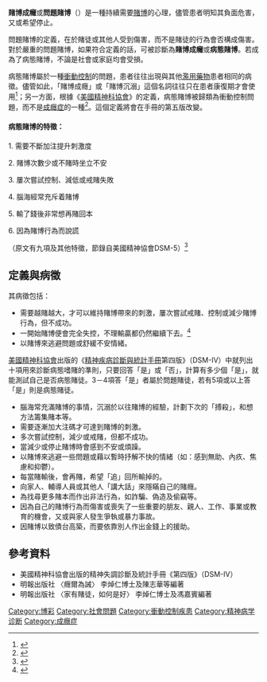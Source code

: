 {{medical}}
{{Infobox disease 
| Name           = 問題賭博
| ICD9           = {{ICD9|312.31}}
| ICD10          = {{ICD10|F|63|0|f|60}} 
| Image          = Gambling chips.jpg
| Caption        = 
| DiseasesDB     = 
| ICDO           = 
| OMIM           = 
| MedlinePlus    = 001520
| eMedicineSubj  = 
| eMedicineTopic = 
| MeshID         = D005715
}}
'''賭博成癮'''或'''問題賭博'''（{{lang|la|''Ludomania''}}）是一種持續需要[[賭博|賭博]]的心理，儘管患者明知其負面危害，又或希望停止。

問題賭博的定義，在於賭徒或其他人受到傷害，而不是賭徒的行為會否構成傷害。對於嚴重的問題賭博，如果符合定義的話，可被診斷為'''賭博成癮'''或'''病態賭博'''。若成為了病態賭博，不論是社會或家庭均會受損。

病態賭博屬於一種[[衝動控制|衝動控制]]的問題，患者往往出現與其他[[濫用藥物|濫用藥物]]患者相同的病徵。儘管如此，「賭博成癮」或「賭博沉溺」這個名詞往往只在患者康復期才會使用<ref>{{Cite book | last=Eades | first=John | year=2003 | title=Gambling Addiction: The Problem, the Pain, and the Path to Recovery | publisher=Vine Books | isbn=978-0-8307-3425-2}}{{Page needed| date=May 2012}}</ref>；另一方面，根據《[[美國精神科協會|美國精神科協會]]》的定義，病態賭博被歸類為衝動控制問題，而不是[[成癮症|成癮症]]的一種<ref>{{Cite journal | last=Petry | first=Nancy | date=September 2006 | url=http://www3.interscience.wiley.com/journal/118730844/abstract | title=Should the Scope of Addictive Behaviors be Broadened to Include Pathological Gambling? | journal=Addiction | volume=101 | issue=s1 | doi=10.1111/j.1360-0443.2006.01593.x | page=152 | access-date=2013-02-08 | archive-date=2020-02-12 | archive-url=https://web.archive.org/web/20200212131311/http://www3.interscience.wiley.com/journal/118730844/abstract | dead-url=yes }}</ref>。這個定義將會在手冊的第五版改變。

==== 病態賭博的特徵： ====
1. 需要不斷加注提升刺激度

2. 賭博次數少或不賭時坐立不安

3. 屢次嘗試控制、減低或戒賭失敗

4. 腦海經常充斥着賭博

5. 輸了錢後非常想再賭回本

6. 因為賭博行為而說謊

（原文有九項及其他特徵，節錄自美國精神協會DSM-5）<ref>{{Cite web|title=心理輔導系列 怎樣才算是 問題賭徒 ? 不正常心理 自覺煩亂 長期賭博|url=https://thecompanions.com.hk/en/addiction/%e5%bf%83%e7%90%86%e8%bc%94%e5%b0%8e%e7%b3%bb%e5%88%97-%e6%80%8e%e6%a8%a3%e6%89%8d%e7%ae%97%e6%98%af-%e5%95%8f%e9%a1%8c%e8%b3%ad%e5%be%92-%e4%b8%8d%e6%ad%a3%e5%b8%b8%e5%bf%83%e7%90%86-%e8%87%aa/|work=The Companions 匡仁心理輔導|date=2019-02-20|accessdate=2019-03-27|language=zh-hant|archive-date=2019-03-27|archive-url=https://web.archive.org/web/20190327134443/https://thecompanions.com.hk/en/addiction/%e5%bf%83%e7%90%86%e8%bc%94%e5%b0%8e%e7%b3%bb%e5%88%97-%e6%80%8e%e6%a8%a3%e6%89%8d%e7%ae%97%e6%98%af-%e5%95%8f%e9%a1%8c%e8%b3%ad%e5%be%92-%e4%b8%8d%e6%ad%a3%e5%b8%b8%e5%bf%83%e7%90%86-%e8%87%aa/|dead-url=no}}</ref>

== 定義與病徵 ==
其病徵包括：
* 需要越賭越大，才可以維持賭博帶來的刺激，屢次嘗試戒賭、控制或減少賭博行為，但不成功。
* 一開始賭博便會完全失控，不理輸贏都仍然繼續下去。<ref>{{Cite web|url=http://www.bbc.com/ukchina/trad/vert_fut/2016/08/160810_vert_fut_the-buzz-that-keeps-people-gambling|title=賭徒輸錢也興奮的心理分析|accessdate=2017-10-04|author=|date=|last=Baraniuk|first=Chris|work=BBC 主页|publisher=|archive-date=2021-04-24|archive-url=https://web.archive.org/web/20210424115102/https://www.bbc.com/ukchina/trad/vert_fut/2016/08/160810_vert_fut_the-buzz-that-keeps-people-gambling|dead-url=no}}</ref>
* 以賭博來逃避問題或舒緩不安情緒。

[[美國精神科協會|美國精神科協會]]出版的《[[精神疾病診斷與統計手冊|精神疾病診斷與統計手冊]]第四版》（DSM-IV）中就列出十項用來診斷病態嗜賭的準則，只要回答「是」或「否」，計算有多少個「是」，就能測試自己是否病態賭徒。3－4項答「是」者屬於問題賭徒，若有5項或以上答「是」則是病態賭徒。

* 腦海常充滿賭博的事情，沉溺於以往賭博的經驗，計劃下次的「搏殺」，和想方法籌集賭本等。
* 需要逐漸加大注碼才可達到賭博的刺激。
* 多次嘗試控制，減少或戒賭，但都不成功。
* 當減少或停止賭博時會感到不安或煩躁。
* 以賭博來逃避一些問題或藉以暫時抒解不快的情緒（如：感到無助、內疚、焦慮和抑鬱）。
* 每當賭輸後，會再賭，希望「追」回所輸掉的。
* 向家人、輔導人員或其他人「講大話」來隱瞞自己的賭癮。
* 為找尋更多賭本而作出非法行為，如詐騙、偽造及偷竊等。
* 因為自己的賭博行為而傷害或喪失了一些重要的朋友、親人、工作、事業或教育的機會，又或與家人發生爭執或暴力事故。
* 因賭博以致債台高築，而要依靠別人作出金錢上的援助。

== 參考資料 ==
*美國精神科協會出版的精神失調診斷及統計手冊《第四版》（DSM-IV）
*明報出版社  〈癮爾為誡〉 李焯仁博士及陳志華等編著
*明報出版社  〈家有賭徒，如何是好〉 李焯仁博士及馮嘉賓編著
{{Reflist}}

{{成癮}}

[[Category:博彩|Category:博彩]]
[[Category:社會問題|Category:社會問題]]
[[Category:衝動控制疾患|Category:衝動控制疾患]]
[[Category:精神病学诊断|Category:精神病学诊断]]
[[Category:成癮症|Category:成癮症]]